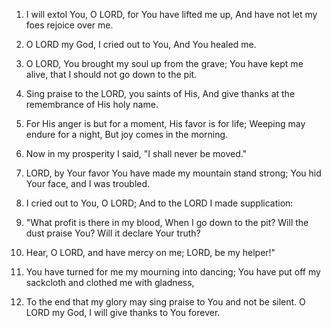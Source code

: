 
1. I will extol You, O LORD, for You have lifted me up, And have not let my foes rejoice over me.

2. O LORD my God, I cried out to You, And You healed me.

3. O LORD, You brought my soul up from the grave; You have kept me alive, that I should not go down to the pit.

4. Sing praise to the LORD, you saints of His, And give thanks at the remembrance of His holy name.

5. For His anger is but for a moment, His favor is for life; Weeping may endure for a night, But joy comes in the morning.

6. Now in my prosperity I said, "I shall never be moved."

7. LORD, by Your favor You have made my mountain stand strong; You hid Your face, and I was troubled.

8. I cried out to You, O LORD; And to the LORD I made supplication:

9. "What profit is there in my blood, When I go down to the pit? Will the dust praise You? Will it declare Your truth?

10. Hear, O LORD, and have mercy on me; LORD, be my helper!"

11. You have turned for me my mourning into dancing; You have put off my sackcloth and clothed me with gladness,

12. To the end that my glory may sing praise to You and not be silent. O LORD my God, I will give thanks to You forever.


